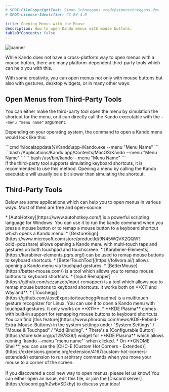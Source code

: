 ```yaml
---
# SPDX-FileCopyrightText: Simon Schneegans <code@simonschneegans.de>
# SPDX-License-Identifier: CC-BY-4.0

title: Opening Menus with the Mouse
description: How to open Kando menus with mouse buttons.
tableOfContents: false
---
```



![banner](../../../assets/banner08.png)

<Intro>
While Kando does not have a cross-platform way to open menus with a mouse button, there are many platform-dependent third-party tools which can help you with this.
</Intro>

With some creativity, you can open menus not only with mouse buttons but also with gestures, desktop widgets, or in many other ways.

## Open Menus from Third-Party Tools

You can either make the third-party tool open the menu by simulation the shortcut for the menu, or it can directly call the Kando executable with the `--menu "menu name"` argument.

Depending on your operating system, the command to open a Kando menu would look like this:

<Tabs syncKey='os'>
  <TabItem label="Windows" icon="seti:windows">
    ```cmd
    %localappdata%\Kando\app-<version number>\Kando.exe --menu "Menu Name"
    ```
  </TabItem>
  <TabItem label="macOS" icon="apple">
    ```bash
    /Applications/Kando.app/Contents/MacOS/Kando --menu "Menu Name"
    ```
  </TabItem>
  <TabItem label="Linux" icon="linux">
    ```bash
    /usr/bin/kando --menu "Menu Name"
    ```
  </TabItem>
</Tabs>

<Aside type="tip" title="Simulate the Shortcut if Possible!">
If the third-party tool supports simulating keyboard shortcuts, it is recommended to use this method.
Opening a menu by calling the Kando executable will usually be a bit slower than simulating the shortcut.
</Aside>

## Third-Party Tools

Below are some applications which can help you to open menus in various ways.
Most of them are free and open-source.

<Tabs syncKey='os'>
  <TabItem label="Windows" icon="seti:windows">
   * [AutoHotkey](https://www.autohotkey.com/) is a powerful scripting language for Windows. You can use it to run the kando command when you press a mouse button or to remap a mouse button to a keyboard shortcut which opens a Kando menu.
   * [GestureSign](https://www.microsoft.com/store/productId/9N45WQVK2QQW?ocid=pdpshare) allows opening a Kando menu with multi-touch taps and gestures on both touchpad and touchscreen.
  </TabItem>
  <TabItem label="macOS" icon="apple">
   * [Karabiner-Elements](https://karabiner-elements.pqrs.org/) can be used to remap mouse buttons to keyboard shortcuts.
   * [BetterTouchTool](https://folivora.ai/) allows opening a Kando menu via touchpad gestures.
   * [BetterMouse](https://better-mouse.com/) is a tool which allows you to remap mouse buttons to keyboard shortcuts.
  </TabItem>
  <TabItem label="Linux" icon="linux">
   * [Input Remapper](https://github.com/sezanzeb/input-remapper) is a tool which allows you to remap mouse buttons to keyboard shortcuts. It works both on **X11 and Wayland**.
   * [Touchegg](https://github.com/JoseExposito/touchegg#readme) is a multitouch gesture recognizer for Linux. You can use it to open a Kando menu with touchpad gestures. It only works on **X11**.
   * **KDE Plasma** comes with built-in support for remapping mouse buttons to keyboard shortcuts. You can find [this feature](https://www.phoronix.com/news/KDE-Rebind-Extra-Mouse-Buttons) in the system settings under "System Settings" / "Mouse & Touchpad" / "Add Binding".
   * There's a [Configurable Button](https://store.kde.org/p/1297839/) widget for **KDE Plasma** which allows running `kando --menu "menu name"` when clicked.
   * On **GNOME Shell**, you can use the [CHC-E (Custom Hot Corners - Extended)](https://extensions.gnome.org/extension/4167/custom-hot-corners-extended/) extension to run arbitrary commands when you move your mouse to a corner of the screen.
  </TabItem>
</Tabs>

<br/>
<br/>

<Aside type="note" title="Have you discovered another cool tool?">
If you discovered a cool new way to open menus, please let us know! You can either open an issue, edit this file, or join the [Discord server](https://discord.gg/hZwbVSDkhy) to discuss your idea!
</Aside>